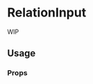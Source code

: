 <!--- RelationInput.stories.mdx --->


<Meta title="components/RelationInput" />

# RelationInput

WIP

## Usage

<Canvas>
  <Story name="base">
    <Box padding={8}>
      <RelationInput
        count={5}
        id="relations-1"
        label="Relations"
        labelLoadMore="Load More"
        listHeight="200px"
        loadingMessage='Relations are loading'
        name="options"
        publicationStateTranslations={{ draft: 'Draft', published: 'Published' }}
        searchResults={{
          data: {
            pages: [
              [
                {
                  id: 6,
                  mainField: 'Relation 6',
                  publicationState: 'draft',
                },
                {
                  id: 7,
                  mainField: 'Relation 7',
                  publicationState: 'published',
                },
                {
                  id: 8,
                  mainField: 'Relation 8',
                  publicationState: false,
                },
              ],
            ],
          },
          isLoading: false,
          isSuccess: true,
        }}
        relations={{
          data: {
            pages: [
              [
                {
                  id: 1,
                  href: '/',
                  mainField:
                    'Relation 1 with a very very very very very very very very very very very very very very very very very very very super huge really really long title',
                  publicationState: 'draft',
                },
                {
                  id: 2,
                  href: '',
                  mainField:
                    'Relation 2 with a very very very very very very very very very very very very very very very very very very very super huge really really long title',
                  publicationState: 'published',
                },
                {
                  id: 3,
                  href: '',
                  mainField: 'Relation 3',
                  publicationState: 'published',
                },
                {
                  id: 4,
                  href: '',
                  mainField: 'Relation 4',
                  publicationState: 'draft',
                },
                {
                  id: 5,
                  href: '',
                  mainField: 'Relation 5',
                  publicationState: false,
                },
              ],
            ],
          },
          isLoading: false,
          isSuccess: true,
        }}
      />
    </Box>
  </Story>
</Canvas>

### Props

<ArgsTable of={RelationItem} />
